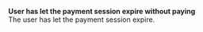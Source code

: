   
<Card title="001034" href="/development-ressources/errors/codes/001034">  

 **User has let the payment session expire without paying**  
 The user has let the payment session expire.  

</Card>